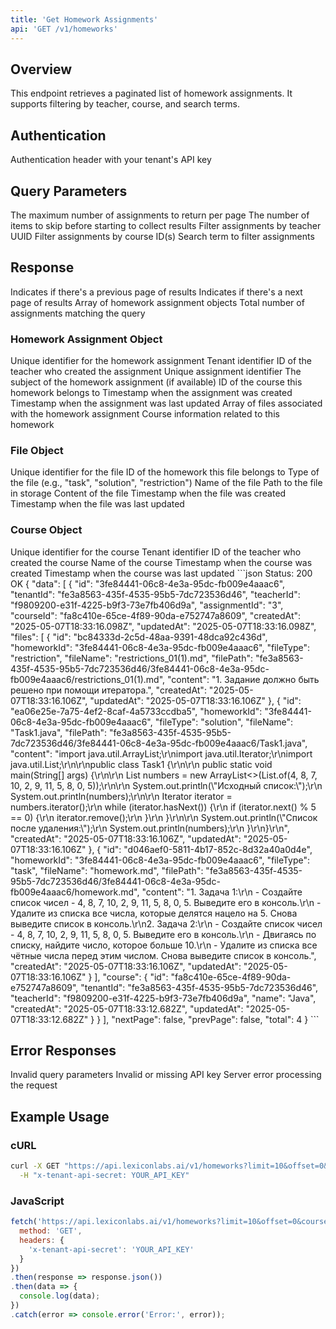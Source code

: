 ```yaml
---
title: 'Get Homework Assignments'
api: 'GET /v1/homeworks'
---
```


## Overview

This endpoint retrieves a paginated list of homework assignments. It supports filtering by teacher, course, and search terms.

## Authentication

<ParamField header="x-tenant-api-secret" type="string" required>
  Authentication header with your tenant's API key
</ParamField>

## Query Parameters

<ParamField query="limit" type="integer" default="10">
  The maximum number of assignments to return per page
</ParamField>

<ParamField query="offset" type="integer" default="0">
  The number of items to skip before starting to collect results
</ParamField>

<ParamField query="teacherId" type="string">
  Filter assignments by teacher UUID
</ParamField>

<ParamField query="courseId" type="string | string[]">
  Filter assignments by course ID(s)
</ParamField>

<ParamField query="search" type="string">
  Search term to filter assignments
</ParamField>

## Response

<ResponseField name="prevPage" type="boolean">
  Indicates if there's a previous page of results
</ResponseField>

<ResponseField name="nextPage" type="boolean">
  Indicates if there's a next page of results
</ResponseField>

<ResponseField name="data" type="array">
  Array of homework assignment objects
</ResponseField>

<ResponseField name="total" type="integer">
  Total number of assignments matching the query
</ResponseField>

### Homework Assignment Object

<ResponseField name="id" type="string">
  Unique identifier for the homework assignment
</ResponseField>

<ResponseField name="tenantId" type="string">
  Tenant identifier
</ResponseField>

<ResponseField name="teacherId" type="string">
  ID of the teacher who created the assignment
</ResponseField>

<ResponseField name="assignmentId" type="string">
  Unique assignment identifier
</ResponseField>

<ResponseField name="subject" type="string">
  The subject of the homework assignment (if available)
</ResponseField>

<ResponseField name="courseId" type="string">
  ID of the course this homework belongs to
</ResponseField>

<ResponseField name="createdAt" type="string" format="date-time">
  Timestamp when the assignment was created
</ResponseField>

<ResponseField name="updatedAt" type="string" format="date-time">
  Timestamp when the assignment was last updated
</ResponseField>

<ResponseField name="files" type="array">
  Array of files associated with the homework assignment
</ResponseField>

<ResponseField name="course" type="object">
  Course information related to this homework
</ResponseField>

### File Object

<ResponseField name="id" type="string">
  Unique identifier for the file
</ResponseField>

<ResponseField name="homeworkId" type="string">
  ID of the homework this file belongs to
</ResponseField>

<ResponseField name="fileType" type="string">
  Type of the file (e.g., "task", "solution", "restriction")
</ResponseField>

<ResponseField name="fileName" type="string">
  Name of the file
</ResponseField>

<ResponseField name="filePath" type="string">
  Path to the file in storage
</ResponseField>

<ResponseField name="content" type="string">
  Content of the file
</ResponseField>

<ResponseField name="createdAt" type="string" format="date-time">
  Timestamp when the file was created
</ResponseField>

<ResponseField name="updatedAt" type="string" format="date-time">
  Timestamp when the file was last updated
</ResponseField>

### Course Object

<ResponseField name="id" type="string">
  Unique identifier for the course
</ResponseField>

<ResponseField name="tenantId" type="string">
  Tenant identifier
</ResponseField>

<ResponseField name="teacherId" type="string">
  ID of the teacher who created the course
</ResponseField>

<ResponseField name="name" type="string">
  Name of the course
</ResponseField>

<ResponseField name="createdAt" type="string" format="date-time">
  Timestamp when the course was created
</ResponseField>

<ResponseField name="updatedAt" type="string" format="date-time">
  Timestamp when the course was last updated
</ResponseField>

<ResponseExample>
```json Status: 200 OK
{
  "data": [
    {
      "id": "3fe84441-06c8-4e3a-95dc-fb009e4aaac6",
      "tenantId": "fe3a8563-435f-4535-95b5-7dc723536d46",
      "teacherId": "f9809200-e31f-4225-b9f3-73e7fb406d9a",
      "assignmentId": "3",
      "courseId": "fa8c410e-65ce-4f89-90da-e752747a8609",
      "createdAt": "2025-05-07T18:33:16.098Z",
      "updatedAt": "2025-05-07T18:33:16.098Z",
      "files": [
        {
          "id": "bc84333d-2c5d-48aa-9391-48dca92c436d",
          "homeworkId": "3fe84441-06c8-4e3a-95dc-fb009e4aaac6",
          "fileType": "restriction",
          "fileName": "restrictions_01(1).md",
          "filePath": "fe3a8563-435f-4535-95b5-7dc723536d46/3fe84441-06c8-4e3a-95dc-fb009e4aaac6/restrictions_01(1).md",
          "content": "1. Задание должно быть решено при помощи итератора.",
          "createdAt": "2025-05-07T18:33:16.106Z",
          "updatedAt": "2025-05-07T18:33:16.106Z"
        },
        {
          "id": "ea06e25e-7a75-4ef2-8caf-4a5733ccdba5",
          "homeworkId": "3fe84441-06c8-4e3a-95dc-fb009e4aaac6",
          "fileType": "solution",
          "fileName": "Task1.java",
          "filePath": "fe3a8563-435f-4535-95b5-7dc723536d46/3fe84441-06c8-4e3a-95dc-fb009e4aaac6/Task1.java",
          "content": "import java.util.ArrayList;\r\nimport java.util.Iterator;\r\nimport java.util.List;\r\n\r\npublic class Task1 {\r\n\r\n    public static void main(String[] args) {\r\n\r\n        List<Integer> numbers = new ArrayList<>(List.of(4, 8, 7, 10, 2, 9, 11, 5, 8, 0, 5));\r\n\r\n        System.out.println(\"Исходный список:\");\r\n        System.out.println(numbers);\r\n\r\n        Iterator<Integer> iterator = numbers.iterator();\r\n        while (iterator.hasNext()) {\r\n            if (iterator.next() % 5 == 0) {\r\n                iterator.remove();\r\n            }\r\n        }\r\n\r\n        System.out.println(\"Список после удаления:\");\r\n        System.out.println(numbers);\r\n    }\r\n}\r\n",
          "createdAt": "2025-05-07T18:33:16.106Z",
          "updatedAt": "2025-05-07T18:33:16.106Z"
        },
        {
          "id": "d046aef0-5811-4b17-852c-8d32a40a0d4e",
          "homeworkId": "3fe84441-06c8-4e3a-95dc-fb009e4aaac6",
          "fileType": "task",
          "fileName": "homework.md",
          "filePath": "fe3a8563-435f-4535-95b5-7dc723536d46/3fe84441-06c8-4e3a-95dc-fb009e4aaac6/homework.md",
          "content": "1. Задача 1:\r\n   - Создайте список чисел - 4, 8, 7, 10, 2, 9, 11, 5, 8, 0, 5. Выведите его в консоль.\r\n   - Удалите из списка все числа, которые делятся нацело на 5. Снова выведите список в консоль.\r\n2. Задача 2:\r\n   - Создайте список чисел - 4, 8, 7, 10, 2, 9, 11, 5, 8, 0, 5. Выведите его в консоль.\r\n   - Двигаясь по списку, найдите число, которое больше 10.\r\n   - Удалите из списка все чётные числа перед этим числом. Снова выведите список в консоль.",
          "createdAt": "2025-05-07T18:33:16.106Z",
          "updatedAt": "2025-05-07T18:33:16.106Z"
        }
      ],
      "course": {
        "id": "fa8c410e-65ce-4f89-90da-e752747a8609",
        "tenantId": "fe3a8563-435f-4535-95b5-7dc723536d46",
        "teacherId": "f9809200-e31f-4225-b9f3-73e7fb406d9a",
        "name": "Java",
        "createdAt": "2025-05-07T18:33:12.682Z",
        "updatedAt": "2025-05-07T18:33:12.682Z"
      }
    }
  ],
  "nextPage": false,
  "prevPage": false,
  "total": 4
}
```
</ResponseExample>

## Error Responses

<Accordion title="400: Bad Request">
  Invalid query parameters
</Accordion>

<Accordion title="401: Unauthorized">
  Invalid or missing API key
</Accordion>

<Accordion title="500: Internal Server Error">
  Server error processing the request
</Accordion>

## Example Usage

### cURL

```bash
curl -X GET "https://api.lexiconlabs.ai/v1/homeworks?limit=10&offset=0&courseId=course-101" \
  -H "x-tenant-api-secret: YOUR_API_KEY"
```

### JavaScript

```javascript
fetch('https://api.lexiconlabs.ai/v1/homeworks?limit=10&offset=0&courseId=course-101', {
  method: 'GET',
  headers: {
    'x-tenant-api-secret': 'YOUR_API_KEY'
  }
})
.then(response => response.json())
.then(data => {
  console.log(data);
})
.catch(error => console.error('Error:', error));
```
